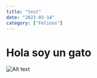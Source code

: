 ```yaml
---
title: "test"
date: "2023-03-14"
category: ["Felinos"]
---
```

# Hola soy un gato
![Alt text](https://external-content.duckduckgo.com/iu/?u=https%3A%2F%2Fi.pinimg.com%2Foriginals%2Fa0%2Fda%2F46%2Fa0da46743e68156fc846432d265b1513.jpg&f=1&nofb=1&ipt=5c31256ed74a27795cf1a95f35aca3af4376a78c0fa04f6692e654357c06d3e1&ipo=images "a title")
